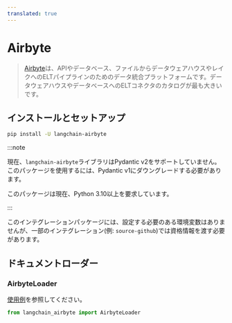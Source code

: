 ```yaml
---
translated: true
---
```


# Airbyte

>[Airbyte](https://github.com/airbytehq/airbyte)は、APIやデータベース、ファイルからデータウェアハウスやレイクへのELTパイプラインのためのデータ統合プラットフォームです。データウェアハウスやデータベースへのELTコネクタのカタログが最も大きいです。

## インストールとセットアップ

```bash
pip install -U langchain-airbyte
```

:::note

現在、`langchain-airbyte`ライブラリはPydantic v2をサポートしていません。
このパッケージを使用するには、Pydantic v1にダウングレードする必要があります。

このパッケージは現在、Python 3.10以上を要求しています。

:::

このインテグレーションパッケージには、設定する必要のある環境変数はありませんが、一部のインテグレーション(例: `source-github`)では資格情報を渡す必要があります。

## ドキュメントローダー

### AirbyteLoader

[使用例](/docs/integrations/document_loaders/airbyte)を参照してください。

```python
from langchain_airbyte import AirbyteLoader
```
